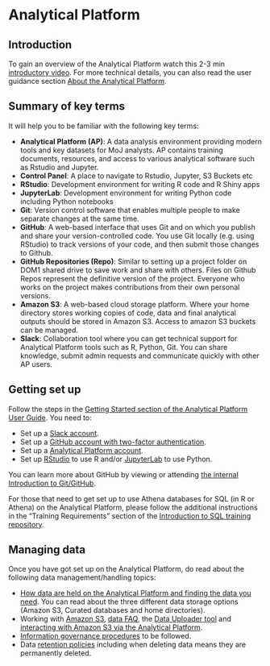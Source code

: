# Analytical Platform {#AP}

## Introduction
To gain an overview of the Analytical Platform watch this 2-3 min [introductory video](https://www.youtube.com/watch?v=5467Hl3X9EI&t=95s). For more technical details, you can also read the user guidance section [About the Analytical Platform](https://user-guidance.analytical-platform.service.justice.gov.uk/index.html).

## Summary of key terms
It will help you to be familiar with the following key terms:

- **Analytical Platform (AP)**: A data analysis environment providing modern tools and key datasets for MoJ analysts. AP contains training documents, resources, and access to various analytical software such as Rstudio and Jupyter.
- **Control Panel**: A place to navigate to Rstudio, Jupyter, S3 Buckets etc
- **RStudio**: Development environment for writing R code and R Shiny apps
- **JupyterLab**: Development environment for writing Python code including Python notebooks
- **Git**: Version control software that enables multiple people to make separate changes at the same time.
- **GitHub**: A web-based interface that uses Git and on which you publish and share your version-controlled code. You use Git locally (e.g. using RStudio) to track versions of your code, and then submit those changes to Github. 
- **GitHub Repositories (Repo)**: Similar to setting up a project folder on DOM1 shared drive to save work and share with others. Files on Github Repos represent the definitive version of the project. Everyone who works on the project makes contributions from their own personal versions.
- **Amazon S3**: A web-based cloud storage platform. Where your home directory stores working copies of code, data and final analytical outputs should be stored in Amazon S3. Access to amazon S3 buckets can be managed. 
- **Slack**: Collaboration tool where you can get technical support for Analytical Platform tools such as R, Python, Git. You can share knowledge, submit admin requests and communicate quickly with other AP users.

## Getting set up
Follow the steps in the [Getting Started section of the Analytical Platform User Guide](https://user-guidance.services.alpha.mojanalytics.xyz/get-started.html#get-started). You need to:

- Set up a [Slack account](https://user-guidance.analytical-platform.service.justice.gov.uk/get-started.html#2-create-slack-account).  
- Set up a [GitHub account with two-factor authentication](https://user-guidance.analytical-platform.service.justice.gov.uk/get-started.html#3-create-github-account).   
- Set up a [Analytical Platform account](https://user-guidance.analytical-platform.service.justice.gov.uk/get-started.html#4-access-the-analytical-platform).
- Set up [RStudio](https://user-guidance.analytical-platform.service.justice.gov.uk/get-started.html#6-set-up-rstudio) to use R and/or [JupyterLab](https://user-guidance.analytical-platform.service.justice.gov.uk/get-started.html#5-set-up-jupyterlab) to use Python.

You can learn more about GitHub by viewing or attending [the internal Introduction to Git/GitHub](https://moj-analytical-services.github.io/ap-tools-training/ITG.html#github-training).

For those that need to get set up to use Athena databases for SQL (in R or Athena) on the Analytical Platform, please follow the additional instructions in the “Training Requirements” section of the [Introduction to SQL training repository](https://github.com/moj-analytical-services/sql_training). 

## Managing data
Once you have got set up on the Analytical Platform, do read about the following data management/handling topics:

- [How data are held on the Analytical Platform and finding the data you need](https://user-guidance.services.alpha.mojanalytics.xyz/data/#dropShadow). You can read about the three different data storage options (Amazon S3, Curated databases and home directories). 
- Working with [Amazon S3](https://user-guidance.services.alpha.mojanalytics.xyz/data/amazon-s3/#amazon-s3), [data FAQ](https://user-guidance.analytical-platform.service.justice.gov.uk/data/data-faqs/index.html), the [Data Uploader tool](https://user-guidance.analytical-platform.service.justice.gov.uk/tools/data-uploader/index.html#data-uploader) and [interacting with Amazon S3 via the Analytical Platform](https://user-guidance.analytical-platform.service.justice.gov.uk/data/amazon-s3/index.html#interacting-with-amazon-s3-via-the-analytical-platform).
- [Information governance procedures](https://user-guidance.services.alpha.mojanalytics.xyz/information-governance.html#content) to be followed.
- Data [retention policies](https://user-guidance.services.alpha.mojanalytics.xyz/information-governance.html#data-retention) including when deleting data means they are permanently deleted. 

